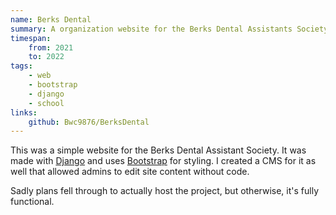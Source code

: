 ```yaml
---
name: Berks Dental
summary: A organization website for the Berks Dental Assistants Society
timespan:
    from: 2021
    to: 2022
tags:
    - web
    - bootstrap
    - django
    - school
links:
    github: Bwc9876/BerksDental
---
```



This was a simple website for the Berks Dental Assistant Society.
It was made with [Django](https://www.djangoproject.com/) and
uses [Bootstrap](https://getbootstrap.com/) for styling.
I created a CMS for it as well that allowed admins to edit site content without code.

Sadly plans fell through to actually host the project, but otherwise,
it's fully functional.
